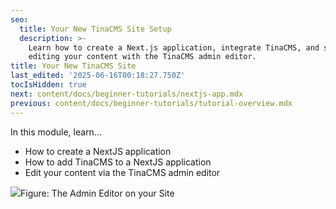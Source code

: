 ```yaml
---
seo:
  title: Your New TinaCMS Site Setup
  description: >-
    Learn how to create a Next.js application, integrate TinaCMS, and start
    editing your content with the TinaCMS admin editor.
title: Your New TinaCMS Site
last_edited: '2025-06-16T00:18:27.750Z'
tocIsHidden: true
next: content/docs/beginner-tutorials/nextjs-app.mdx
previous: content/docs/beginner-tutorials/tutorial-overview.mdx
---
```


In this module, learn...

* How to create a NextJS application
* How to add TinaCMS to a NextJS application
* Edit your content via the TinaCMS admin editor

![](/2.png)Figure: The Admin Editor on your Site
